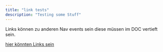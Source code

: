 ```yaml
---
title: "link tests"
description: "Testing some Stuff"
---
```


Links können zu anderen Nav events sein diese müssen im DOC vertieft sein.

[hier könnten Links sein](/links/linkerino)
